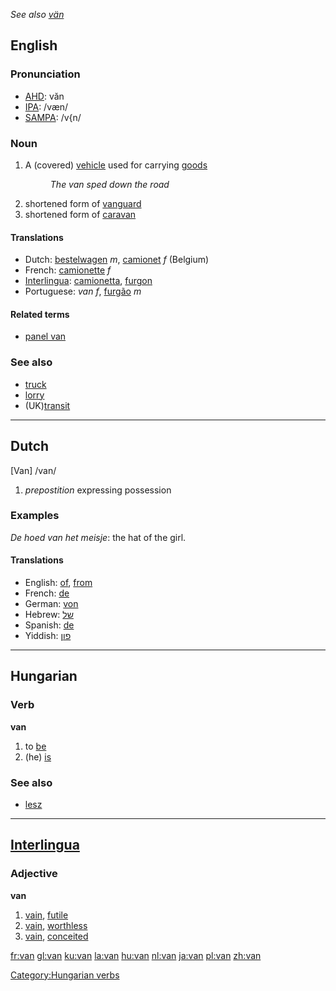 ''See also [[vän]]''
==English==

===Pronunciation===
*[[w:AHD|AHD]]: văn
*[[w:IPA|IPA]]: /væn/
*[[w:SAMPA|SAMPA]]: /v{n/

===Noun===
{{en-noun-reg}}

# A (covered) [[vehicle]] used for carrying [[goods]]
#: ''The van sped down the road''
#shortened form of [[vanguard]]
#shortened form of [[caravan]]

====Translations====
*Dutch: [[bestelwagen]] ''m'', [[camionet]] ''f'' (Belgium)
*French: [[camionette]] ''f''
*[[Interlingua]]: [[camionetta]], [[furgon]]
*Portuguese: ''van'' ''f'', [[furgão]] ''m''

====Related terms====
*[[panel van]]

===See also===
*[[truck]]
*[[lorry]]
* (UK)[[transit]]

----

==Dutch==
[Van] /van/ 

# ''prepostition'' expressing possession

===Examples===

''De hoed van het meisje'': the hat of the girl.

====Translations====

*English: [[of]], [[from]]
*French: [[de]]
*German: [[von]]
*Hebrew: [[של]] 
*Spanish: [[de]]
*Yiddish: [[פון]]

----

==Hungarian==
===Verb===
'''van'''

# to [[be]]
# (he) [[is]]

===See also===
*[[lesz]]

----
==[[Interlingua]]==
===Adjective===
'''van'''

# [[vain]], [[futile]]
# [[vain]], [[worthless]]
# [[vain]], [[conceited]]

[[Category:Hungarian verbs]]

[[fr:van]]
[[gl:van]]
[[ku:van]]
[[la:van]]
[[hu:van]]
[[nl:van]]
[[ja:van]]
[[pl:van]]
[[zh:van]]